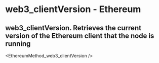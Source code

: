 # web3_clientVersion - Ethereum

## web3_clientVersion. Retrieves the current version of the Ethereum client that the node is running


<EthereumMethod_web3_clientVersion />
